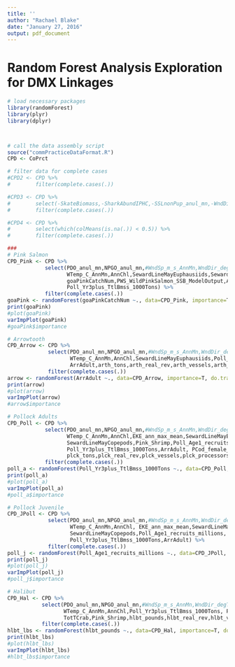 ```yaml
---
title: ''
author: "Rachael Blake"
date: "January 27, 2016"
output: pdf_document
---
```


# Random Forest Analysis Exploration for DMX Linkages

```r

# load necessary packages
library(randomForest)
library(plyr)
library(dplyr)



# call the data assembly script
source("commPracticeDataFormat.R")
CPD <- CoPrct

# filter data for complete cases
#CPD2 <- CPD %>%
#        filter(complete.cases(.))

#CPD3 <- CPD %>%
#        select(-SkateBiomass,-SharkAbundIPHC,-SSLnonPup_anul_mn,-WndDir_degT_Winter,-WndSp_m_s_Winter) %>%
#        filter(complete.cases(.))

#CPD4 <- CPD %>%
#        select(which(colMeans(is.na(.)) < 0.5)) %>%
#        filter(complete.cases(.))

```


```r
###
# Pink Salmon
CPD_Pink <- CPD %>% 
            select(PDO_anul_mn,NPGO_anul_mn,#WndSp_m_s_AnnMn,WndDir_degT_AnnMn,
                   WTemp_C_AnnMn,AnnChl,SewardLineMayEuphausiids,SewardLineMayCopepods,
                   goaPinkCatchNum,PWS_WildPinkSalmon_SSB_ModelOutput,ArrAdult,
                   Poll_Yr3plus_TtlBmss_1000Tons) %>%
            filter(complete.cases(.))
goaPink <- randomForest(goaPinkCatchNum ~., data=CPD_Pink, importance=T, do.trace=1000, ntree=5000)
print(goaPink)
#plot(goaPink)
varImpPlot(goaPink)
#goaPink$importance

```

```r

# Arrowtooth
CPD_Arrow <- CPD %>% 
             select(PDO_anul_mn,NPGO_anul_mn,#WndSp_m_s_AnnMn,WndDir_degT_AnnMn,
                    WTemp_C_AnnMn,AnnChl,SewardLineMayEuphausiids,Poll_Age1_recruits_millions,
                    ArrAdult,arth_tons,arth_real_rev,arth_vessels,arth_processors,arth_real_price) %>%
             filter(complete.cases(.))
arrow <- randomForest(ArrAdult ~., data=CPD_Arrow, importance=T, do.trace=1000, ntree=5000)
print(arrow)
#plot(arrow)
varImpPlot(arrow)
#arrow$importance

```


```r

# Pollock Adults
CPD_Poll <- CPD %>% 
            select(PDO_anul_mn,NPGO_anul_mn,#WndSp_m_s_AnnMn,WndDir_degT_AnnMn,
                   WTemp_C_AnnMn,AnnChl,EKE_ann_max_mean,SewardLineMayEuphausiids,
                   SewardLineMayCopepods,Pink_Shrimp,Poll_Age1_recruits_millions,
                   Poll_Yr3plus_TtlBmss_1000Tons,ArrAdult, PCod_female_Bmss_t,hlbt_pounds,
                   plck_tons,plck_real_rev,plck_vessels,plck_processors) %>%
            filter(complete.cases(.))
poll_a <- randomForest(Poll_Yr3plus_TtlBmss_1000Tons ~., data=CPD_Poll, importance=T, do.trace=1000, ntree=5000)
print(poll_a)
#plot(poll_a)
varImpPlot(poll_a)
#poll_a$importance

```

```r

# Pollock Juvenile
CPD_JPoll <- CPD %>%
             select(PDO_anul_mn,NPGO_anul_mn,#WndSp_m_s_AnnMn,WndDir_degT_AnnMn,
                    WTemp_C_AnnMn,AnnChl, EKE_ann_max_mean,SewardLineMayEuphausiids,
                    SewardLineMayCopepods,Poll_Age1_recruits_millions,
                    Poll_Yr3plus_TtlBmss_1000Tons,ArrAdult) %>%
             filter(complete.cases(.))
poll_j <- randomForest(Poll_Age1_recruits_millions ~., data=CPD_JPoll, importance=T, do.trace=1000, ntree=5000)
print(poll_j)
#plot(poll_j)
varImpPlot(poll_j)
#poll_j$importance

```

```r

# Halibut
CPD_Hal <- CPD %>% 
           select(PDO_anul_mn,NPGO_anul_mn,#WndSp_m_s_AnnMn,WndDir_degT_AnnMn,
                  WTemp_C_AnnMn,AnnChl,Poll_Yr3plus_TtlBmss_1000Tons, Poll_Age1_recruits_millions,
                  TotTCrab,Pink_Shrimp,hlbt_pounds,hlbt_real_rev,hlbt_vessels,hlbt_processors) %>%
           filter(complete.cases(.))
hlbt_lbs <- randomForest(hlbt_pounds ~., data=CPD_Hal, importance=T, do.trace=1000, ntree=5000)
print(hlbt_lbs)
#plot(hlbt_lbs)
varImpPlot(hlbt_lbs)
#hlbt_lbs$importance

```

